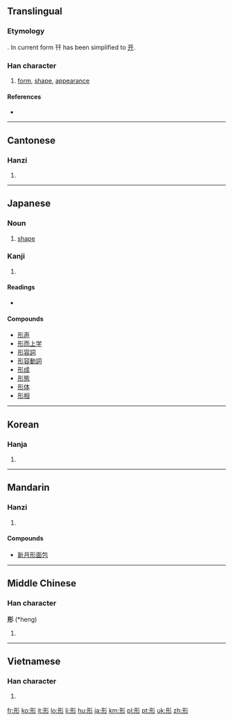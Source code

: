 ==Translingual==
{{stroke order|strokes=7}}

===Etymology===
{{Han compound|幵|彡|ls=ic}}. In current form 幵 has been simplified to [[开]].

===Han character===
{{Han char|rn=59|rad=彡|as=04|sn=7|four=1242<sub>2</sub>|canj=一廿竹竹竹 (MTHHH)|ids=⿰[[开]][[彡]]}}

# [[form]], [[shape]], [[appearance]]

====References====
* {{Han ref|kx=0363.060|dkj=09969|dj=0681.250|hdz=20852.100|uh=5F62|ud=24418|bh=A7CE|bd=42958}}

----

==Cantonese==

===Hanzi===
{{yue-hanzi|jyut=|y=ying4}}

# {{defn|Cantonese|sort=彡04}}

----

==Japanese==

===Noun===
{{ja-noun|k|hira=かたち|rom=katachi}}

# [[shape]]

===Kanji===
{{ja-kanji|grade=2|rs=彡04}}

# {{defn|Japanese}}

====Readings====
* {{ja-readings|on=[[けい]] (kei), [[ぎょう]] (gyō)|kun=[[かたち]] (katachi), [[かた]] (kata), [[あらわれる]] (arawareru)}}

====Compounds====
* [[形声]]
* [[形而上学]]
* [[形容詞]]
* [[形容動詞]]
* [[形成]]
* [[形態]]
* [[形体]]
* [[形相]]

----

==Korean==

===Hanja===
{{ko-hanja|hangeul=[[형]]|eumhun=|rv=hyeong|mr=hyŏng|y=hyeng}}

# {{defn|Korean|sort=彡04}}

----

==Mandarin==

===Hanzi===
{{cmn-hanzi|pin=[[fǎng]] ([[fang3]]), [[xíng]] ([[xing2]])|wg=fang<sup>3</sup>, hsing<sup>2</sup>}}

# {{defn|Mandarin|sort=彡04}}

====Compounds====
* [[新月形面包]]

----

==Middle Chinese==

===Han character===
'''形''' (*heng)<!--asterisk indicates that this is a reconstructed pronunciation-->

# {{defn|Middle Chinese|sort=彡04}}

----

==Vietnamese==

===Han character===
{{vi-hantu|[[hình]], [[hềnh]]|rs=彡04}}

# {{defn|Vietnamese|sort=彡04}}

[[fr:形]]
[[ko:形]]
[[it:形]]
[[lo:形]]
[[li:形]]
[[hu:形]]
[[ja:形]]
[[km:形]]
[[pl:形]]
[[pt:形]]
[[uk:形]]
[[zh:形]]